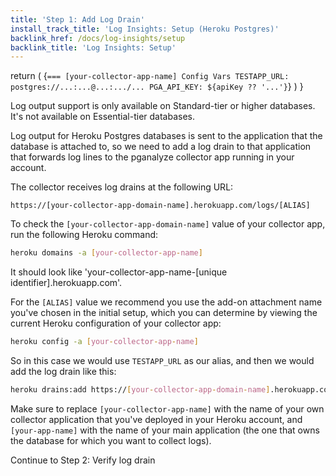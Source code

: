 ```yaml
---
title: 'Step 1: Add Log Drain'
install_track_title: 'Log Insights: Setup (Heroku Postgres)'
backlink_href: /docs/log-insights/setup
backlink_title: 'Log Insights: Setup'
---
```


  return (
    <CodeBlock>
      {`=== [your-collector-app-name] Config Vars
TESTAPP_URL: postgres://...:...@...:.../...
PGA_API_KEY: ${apiKey ?? '...'}`}
    </CodeBlock>
  )
}

Log output support is only available on Standard-tier or higher databases. It's not available on Essential-tier databases.

Log output for Heroku Postgres databases is sent to the application that the
database is attached to, so we need to add a log drain to that application that
forwards log lines to the pganalyze collector app running in your account.

The collector receives log drains at the following URL:

```
https://[your-collector-app-domain-name].herokuapp.com/logs/[ALIAS]
```

To check the `[your-collector-app-domain-name]` value of your collector app, run
the following Heroku command:

```bash
heroku domains -a [your-collector-app-name]
```

It should look like 'your-collector-app-name-[unique identifier].herokuapp.com'.

For the `[ALIAS]` value we recommend you use the add-on attachment name you've chosen
in the initial setup, which you can determine by viewing the current Heroku
configuration of your collector app:

```bash
heroku config -a [your-collector-app-name]
```
<TestAppConfigVars apiKey={props.apiKey} />

So in this case we would use `TESTAPP_URL` as our alias, and then we would add the log drain
like this:

```bash
heroku drains:add https://[your-collector-app-domain-name].herokuapp.com/logs/TESTAPP_URL -a [your-app-name]
```

Make sure to replace `[your-collector-app-name]` with the name of your own collector application
that you've deployed in your Heroku account, and `[your-app-name]` with the name of your main
application (the one that owns the database for which you want to collect logs).


<Link className="btn btn-success" to="02_verify_log_drain">
  Continue to Step 2: Verify log drain
</Link>
